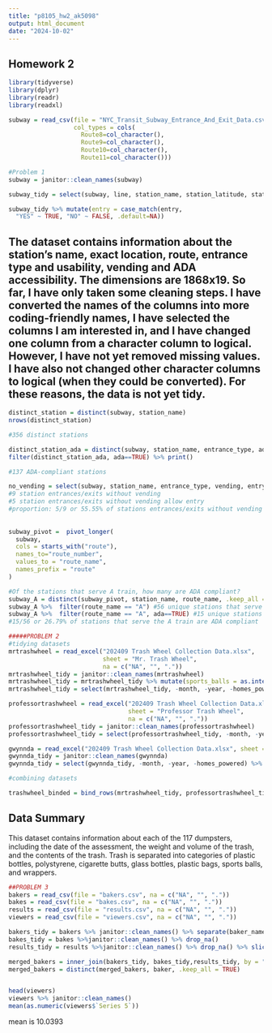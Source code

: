 ```yaml
---
title: "p8105_hw2_ak5098"
output: html_document
date: "2024-10-02"
---
```


## Homework 2

```r
library(tidyverse)
library(dplyr)
library(readr)
library(readxl)

subway = read_csv(file = "NYC_Transit_Subway_Entrance_And_Exit_Data.csv",
                  col_types = cols(
                    Route8=col_character(),
                    Route9=col_character(),
                    Route10=col_character(),
                    Route11=col_character()))
```
```r
#Problem 1
subway = janitor::clean_names(subway)

subway_tidy = select(subway, line, station_name, station_latitude, station_longitude, starts_with("route"), entrance_type, entry, vending, ada)

subway_tidy %>% mutate(entry = case_match(entry,
  "YES" ~ TRUE, "NO" ~ FALSE, .default=NA))
```
## The dataset contains information about the station's name, exact location, route, entrance type and usability, vending and ADA accessibility. The dimensions are 1868x19. So far, I have only taken some cleaning steps. I have converted the names of the columns into more coding-friendly names, I have selected the columns I am interested in, and I have changed one column from a character column to logical. However, I have not yet removed missing values. I have also not changed other character columns to logical (when they could be converted). For these reasons, the data is not yet tidy. 


```r
distinct_station = distinct(subway, station_name)
nrows(distinct_station)

#356 distinct stations

distinct_station_ada = distinct(subway, station_name, entrance_type, ada, .keep_all = TRUE)
filter(distinct_station_ada, ada==TRUE) %>% print()

#137 ADA-compliant stations

no_vending = select(subway, station_name, entrance_type, vending, entry) %>% distinct(station_name, .keep_all=TRUE)  %>%  filter(vending=="NO", entry=="YES")
#9 station entrances/exits without vending
#5 station entrances/exits without vending allow entry
#proportion: 5/9 or 55.55% of stations entrances/exits without vending allow entry 
  
  
subway_pivot =  pivot_longer(
  subway,
  cols = starts_with("route"),
  names_to="route_number",
  values_to = "route_name",
  names_prefix = "route"
)

#Of the stations that serve A train, how many are ADA compliant?
subway_A = distinct(subway_pivot, station_name, route_name, .keep_all = TRUE) %>% filter(!is.na(route_name))
subway_A %>%  filter(route_name == "A") #56 unique stations that serve A train
subway_A %>%  filter(route_name == "A", ada==TRUE) #15 unique stations that serve A train and are ADA compliant
#15/56 or 26.79% of stations that serve the A train are ADA compliant
```

```r
#####PROBLEM 2
#tidying datasets
mrtrashwheel = read_excel("202409 Trash Wheel Collection Data.xlsx", 
                          sheet = "Mr. Trash Wheel", 
                          na = c("NA", "", "."))
mrtrashwheel_tidy = janitor::clean_names(mrtrashwheel)
mrtrashwheel_tidy = mrtrashwheel_tidy %>% mutate(sports_balls = as.integer(round(sports_balls, 0)))
mrtrashwheel_tidy = select(mrtrashwheel_tidy, -month, -year, -homes_powered, -x15, -x16) %>% drop_na() %>%  mutate(trashwheel="Mr Trash Wheel") 

professortrashwheel = read_excel("202409 Trash Wheel Collection Data.xlsx", 
                                 sheet = "Professor Trash Wheel",  
                                 na = c("NA", "", "."))
professortrashwheel_tidy = janitor::clean_names(professortrashwheel)
professortrashwheel_tidy = select(professortrashwheel_tidy, -month, -year, -homes_powered) %>% drop_na() %>% mutate(trashwheel="Professor Trash Wheel")

gwynnda = read_excel("202409 Trash Wheel Collection Data.xlsx", sheet = "Gwynnda Trash Wheel",  na = c("NA", "", ".")) 
gwynnda_tidy = janitor::clean_names(gwynnda)
gwynnda_tidy = select(gwynnda_tidy, -month, -year, -homes_powered) %>% drop_na() %>% mutate(trashwheel="Gwynnda")

#combining datasets

trashwheel_binded = bind_rows(mrtrashwheel_tidy, professortrashwheel_tidy, gwynnda_tidy, .id = "dumpster")
```

## Data Summary
This dataset contains information about each of the 117 dumpsters, including the date of the assessment, the weight and volume of the trash, and the contents of the trash. Trash is separated into categories of plastic bottles, polystyrene, cigarette butts, glass bottles, plastic bags, sports balls, and wrappers. 


```r
##PROBLEM 3
bakers = read_csv(file = "bakers.csv", na = c("NA", "", "."))
bakes = read_csv(file = "bakes.csv", na = c("NA", "", "."))
results = read_csv(file = "results.csv", na = c("NA", "", "."))
viewers = read_csv(file = "viewers.csv", na = c("NA", "", "."))

bakers_tidy = bakers %>% janitor::clean_names() %>% separate(baker_name, into = c("baker", "last_name"), sep = " ") %>% drop_na()
bakes_tidy = bakes %>%janitor::clean_names() %>% drop_na()
results_tidy = results %>%janitor::clean_names() %>% drop_na() %>% slice(-1:-2) %>%  rename(baker = x3, technical = x4, episode = x2, series = x1)

merged_bakers = inner_join(bakers_tidy, bakes_tidy,results_tidy, by = "baker")
merged_bakers = distinct(merged_bakers, baker, .keep_all = TRUE)


head(viewers)
viewers %>% janitor::clean_names()
mean(as.numeric(viewers$`Series 5`))


```
mean is 10.0393